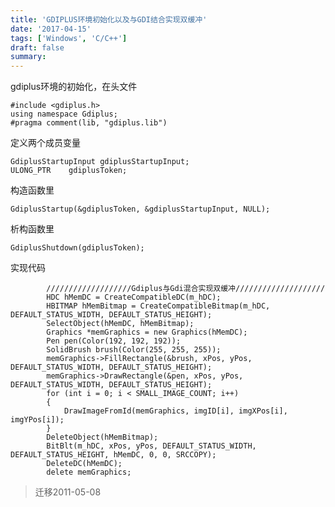 ```yaml
---
title: 'GDIPLUS环境初始化以及与GDI结合实现双缓冲'
date: '2017-04-15'
tags: ['Windows', 'C/C++']
draft: false
summary: 
---
```


gdiplus环境的初始化，在头文件
```
#include <gdiplus.h>
using namespace Gdiplus;
#pragma comment(lib, "gdiplus.lib")
```

定义两个成员变量
```
GdiplusStartupInput gdiplusStartupInput;
ULONG_PTR	 gdiplusToken;
```

构造函数里
```
GdiplusStartup(&gdiplusToken, &gdiplusStartupInput, NULL);
```

析构函数里
```
GdiplusShutdown(gdiplusToken);
```

实现代码
```
		///////////////////Gdiplus与Gdi混合实现双缓冲////////////////////
		HDC hMemDC = CreateCompatibleDC(m_hDC);
		HBITMAP hMemBitmap = CreateCompatibleBitmap(m_hDC, DEFAULT_STATUS_WIDTH, DEFAULT_STATUS_HEIGHT);
		SelectObject(hMemDC, hMemBitmap);
		Graphics *memGraphics = new Graphics(hMemDC);
		Pen pen(Color(192, 192, 192));
		SolidBrush brush(Color(255, 255, 255));
		memGraphics->FillRectangle(&brush, xPos, yPos, DEFAULT_STATUS_WIDTH, DEFAULT_STATUS_HEIGHT);
		memGraphics->DrawRectangle(&pen, xPos, yPos, DEFAULT_STATUS_WIDTH, DEFAULT_STATUS_HEIGHT);
		for (int i = 0; i < SMALL_IMAGE_COUNT; i++)
		{
			DrawImageFromId(memGraphics, imgID[i], imgXPos[i], imgYPos[i]);
		}
		DeleteObject(hMemBitmap);
		BitBlt(m_hDC, xPos, yPos, DEFAULT_STATUS_WIDTH, DEFAULT_STATUS_HEIGHT, hMemDC, 0, 0, SRCCOPY);
		DeleteDC(hMemDC);
		delete memGraphics;
```

> 迁移2011-05-08